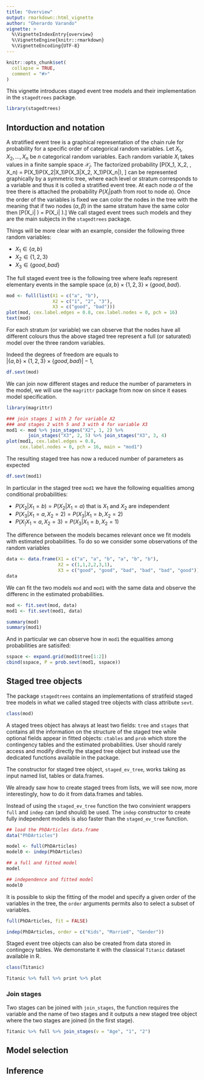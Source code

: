 ```yaml
---
title: "Overview"
output: rmarkdown::html_vignette
author: "Gherardo Varando"
vignette: >
  %\VignetteIndexEntry{overview}
  %\VignetteEngine{knitr::rmarkdown}
  %\VignetteEncoding{UTF-8}
---
```


```r
knitr::opts_chunk$set(
  collapse = TRUE,
  comment = "#>"
)
```
 
This vignette introduces staged event tree models and their implementation in the `stagedtrees` package. 

```r
library(stagedtrees)
```

## Intorduction and notation

A stratified event tree is a graphical representation of the chain rule 
for probability for a specific order of categorical random variables.
Let $X_1, X_2, \ldots, X_n$ be $n$ categorical random variables. Each
random variable $X_i$ takes values in a finite sample space
$\mathcal{X}_j$.
The factorized probability
\[P(X_1, X_2, \ldots, X_n) = P(X_1)P(X_2|X_1)P(X_3|X_2, X_1)\cdots P(X_n|\ldots), \]
can be represented graphically by a symmetric tree, where each level or stratum corresponds to a variable and thus it is colled a 
stratified event tree. At each node $\alpha$ of the 
tree there is attached the probability $P(X_i | \text{path from root to
node } \alpha)$. 
Once the order of the variables is fixed we can color the nodes in 
the tree with the meaning that if two nodes ($\alpha,  \beta$) in the same stratum have the 
same color then 
\[P(X_i| \text{path from root to } \alpha) =
P(X_i|\text{path from root to } \beta).\]
We call staged event trees such models and they are the 
main subjects in the `stagedtrees` package. 

Things will be more clear with an example, consider the following
three random variables:

- $X_1 \in \{ a, b \}$
- $X_2 \in \{ 1, 2, 3 \}$
- $X_3 \in \{good, bad \}$

The full staged event tree is the following tree where leafs represent 
elementary events in the sample space $\{a,b\} \times \{1,2,3\} \times \{good, bad\}$.
```r
mod <- full(list(X1 = c("a", "b"), 
                 X2 = c("1", "2", "3"),
                 X3 = c("good", "bad")))
plot(mod, cex.label.edges = 0.8, cex.label.nodes = 0, pch = 16)
text(mod)
```

For each stratum (or variable) we can observe that the nodes have all 
different colours thus the above staged tree represent a 
full (or saturated) model over the three random variables. 

Indeed the degrees of freedom are equals to  
$|\{a,b\} \times \{1,2,3\} \times \{good, bad\}| - 1$,

```r
df.sevt(mod)
```

We can join now different stages and reduce the number of parameters 
in the model, we will use the `magrittr` package from now on 
since it eases model specification. 

```r
library(magrittr)

### join stages 1 with 2 for variable X2 
### and stages 2 with 5 and 3 with 4 for variable X3
mod1 <- mod %>% join_stages("X2", 1, 2) %>% 
        join_stages("X3", 2, 5) %>% join_stages("X3", 3, 4)
plot(mod1, cex.label.edges = 0.8, 
     cex.label.nodes = 0, pch = 16, main = "mod1")
```

The resulting staged tree has now a reduced number of parameters as 
expected
```r
df.sevt(mod1)
```

In particular in the staged tree `mod1` we have the following equalities 
among conditional probabilities:

- $P(X_2 | X_1 = b) = P(X_2 | X_1 = a)$ that is 
  $X_1$ and $X_2$ are independent
- $P(X_3 | X_1 = a, X_2 = 2) = P(X_3| X_1 = b, X_2 = 2)$
- $P(X_ | X_1 = a, X_2 = 3) = P(X_3 | X_1 = b, X_2 = 1)$

The difference between the models becames relevant once we fit
models with estimated probabilities. To do so we consider
some observations of the random variables 
```r
data <- data.frame(X1 = c("a", "a", "b", "a", "b", "b"),
                   X2 = c(1,1,2,2,3,1),
                   X3 = c("good", "good", "bad", "bad", "bad", "good"))
data
```


We can fit the two models `mod` and `mod1` with the same data
and observe the differenc in the estimated probabilities.

```r
mod <- fit.sevt(mod, data)
mod1 <- fit.sevt(mod1, data)
```

```r
summary(mod)
summary(mod1)
```

And in particular we can observe how in `mod1` the equalities 
among probabilities are satisifed:

```r
sspace <- expand.grid(mod1$tree[1:2])
cbind(sspace, P = prob.sevt(mod1, sspace))
```

## Staged tree objects

The package `stagedtrees` contains an implementations 
of stratifeid staged tree models in what we called
staged tree objects with class attribute `sevt`. 

```r
class(mod)
```

A staged trees object has always at least two fields: `tree` and 
`stages` that contains all the information on the structure of the 
staged tree while optional fields appear in fitted objects: `ctables` and
`prob` which store the contingency tables and the estimated probabilities. 
User should rarely access and modify directly the staged tree object 
but instead use the dedicated functions available in the package. 

The constructor for staged tree object, `staged_ev_tree`, 
works taking as input named list, tables or data.frames. 

We already saw how to create staged trees from lists, we 
will see now, more interestingly, how to do it from 
data.frames and tables. 

Instead of using the `staged_ev_tree` function the two convinient 
wrappers `full` and `indep` can (and should) be used. 
The `indep` constructor to create fully independent models is also
faster than the `staged_ev_tree` function.


```r
## load the PhDArticles data.frame 
data("PhDArticles")

model <- full(PhDArticles)
model0 <- indep(PhDArticles)

## a full and fitted model
model

## independence and fitted model
model0
```

It is possible to skip the fitting of the model and specify a 
given order of the variables in the tree, the `order` arguments 
permits also to select a subset of variables.

```r
full(PhDArticles, fit = FALSE)

indep(PhDArticles, order = c("Kids", "Married", "Gender"))
```

Staged event tree objects can also be created from 
data stored in contingecy tables. 
We demonstarte it with the classical `Titanic` 
dataset available in R. 

```r
class(Titanic)

Titanic %>% full %>% print %>% plot
```

### Join stages

Two stages can be joined with `join_stages`, the function requires 
the variable and the name of two stages and it outputs a 
new staged tree object where the two stages are joined (in the first 
stage).

```r
Titanic %>% full %>% join_stages(v = "Age", "1", "2") 
```

## Model selection

## Inference 



